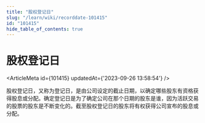```yaml
---
title: "股权登记日"
slug: "/learn/wiki/recorddate-101415"
id: "101415"
hide_table_of_contents: true
---
```



# 股权登记日

<ArticleMeta id={101415} updatedAt={'2023-09-26 13:58:54'} />
<div className='border-solid border-b border-t-0 my-4 border-[var(--ifm-color-gray-300)]' />

股权登记日，又称为登记日，是由公司设定的截止日期，以确定哪些股东有资格获得股息或分配。确定登记日是为了确定公司在那个日期的股东是谁，因为活跃交易的股票的股东是不断变化的。截至股权登记日的股东将有权获得公司宣布的股息或分配。
